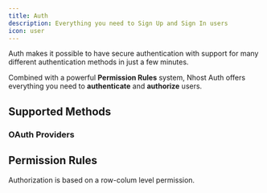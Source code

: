 ```yaml
---
title: Auth
description: Everything you need to Sign Up and Sign In users
icon: user
---
```


Auth makes it possible to have secure authentication with support for many different authentication methods in just a few minutes.

Combined with a powerful **Permission Rules** system, Nhost Auth offers everything you need to **authenticate** and **authorize** users.

## Supported Methods

<CardGroup cols={4}>
  <Card title="Email and Password" icon="square-1" href="../guides/auth/sign-in-email-password">
  </Card>
  <Card title="Magic Link" icon="square-2" href="../guides/auth/sign-in-magic-link">
  </Card>
  <Card title="Phone Number (SMS)" icon="square-3" href="../guides/auth/sign-in-phone-number">
  </Card>
  <Card title="Security Keys (WebAuthn)" icon="square-4" href="../guides/auth/sign-in-webauthn">
  </Card>
</CardGroup>

### OAuth Providers

<CardGroup cols={4}>
  <Card title="Apple" icon="square-1" href="../guides/auth/social/sign-in-apple">
  </Card>
  <Card title="Discord" icon="square-2" href="../guides/auth/social/sign-in-discord">
  </Card>
  <Card title="Facebook" icon="square-3" href="../guides/auth/social/sign-in-facebook">
  </Card>
  <Card title="GitHub" icon="square-4" href="../guides/auth/social/sign-in-github">
  </Card>
  <Card title="Google" icon="square-5" href="../guides/auth/social/sign-in-google">
  </Card>
  <Card title="Linkedin" icon="square-6" href="../guides/auth/social/sign-in-linkedin">
  </Card>
  <Card title="Spotify" icon="square-7" href="../guides/auth/social/sign-in-spotify">
  </Card>
  <Card title="Twitch" icon="square-8" href="../guides/auth/social/sign-in-twitch">
  </Card>
  <Card title="WorkOS" icon="square-9" href="../guides/auth/social/sign-in-workos">
  </Card>
</CardGroup>

## Permission Rules

Authorization is based on a row-colum level permission.
